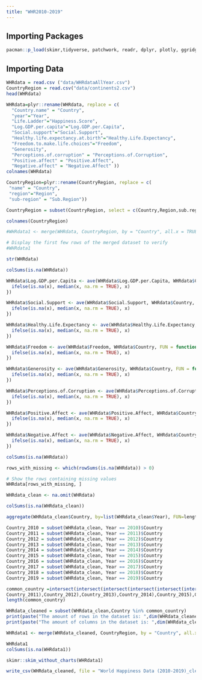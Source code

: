 ```yaml
---
title: "WHR2010-2019"
---
```


## Importing Packages

```r
pacman::p_load(skimr,tidyverse, patchwork, readr, dplyr, plotly, ggridges, ggiraph, ggthemes,corrplot,GGally)
```

## Importing Data

```r
WHRdata = read.csv ("data/WHRdataAllYear.csv")
CountryRegion = read.csv("data/continents2.csv")
head(WHRdata)
```

```r
WHRdata=plyr::rename(WHRdata, replace = c( 
  "Country.name" = "Country",
  "year"="Year",
  "Life.Ladder"="Happiness.Score",
  "Log.GDP.per.capita"="Log.GDP.per.Capita",
  "Social.support"="Social.Support",
  "Healthy.life.expectancy.at.birth"="Healthy.Life.Expectancy",
  "Freedom.to.make.life.choices"="Freedom",
  "Generosity",
  "Perceptions.of.corruption" = "Perceptions.of.Corruption",
  "Positive.affect" = "Positive.Affect",
  "Negative.affect" = "Negative.Affect" ))
colnames(WHRdata)
```

```r
CountryRegion=plyr::rename(CountryRegion, replace = c( 
 "name" = "Country",
 "region"="Region",
 "sub-region" = "Sub.Region"))

CountryRegion = subset(CountryRegion, select = c(Country,Region,sub.region))

colnames(CountryRegion)
```

```r
#WHRdata1 <- merge(WHRdata, CountryRegion, by = "Country", all.x = TRUE)

# Display the first few rows of the merged dataset to verify
#WHRdata1


```

```r
str(WHRdata)
```

```r
colSums(is.na(WHRdata))
```

```r
WHRdata$Log.GDP.per.Capita <- ave(WHRdata$Log.GDP.per.Capita, WHRdata$Country, FUN = function(x) {
  ifelse(is.na(x), median(x, na.rm = TRUE), x)
})

WHRdata$Social.Support <- ave(WHRdata$Social.Support, WHRdata$Country, FUN = function(x) {
  ifelse(is.na(x), median(x, na.rm = TRUE), x)
})

WHRdata$Healthy.Life.Expectancy <- ave(WHRdata$Healthy.Life.Expectancy, WHRdata$Country, FUN = function(x) {
  ifelse(is.na(x), median(x, na.rm = TRUE), x)
})

WHRdata$Freedom <- ave(WHRdata$Freedom, WHRdata$Country, FUN = function(x) {
  ifelse(is.na(x), median(x, na.rm = TRUE), x)
})

WHRdata$Generosity <- ave(WHRdata$Generosity, WHRdata$Country, FUN = function(x) {
  ifelse(is.na(x), median(x, na.rm = TRUE), x)
})

WHRdata$Perceptions.of.Corruption <- ave(WHRdata$Perceptions.of.Corruption, WHRdata$Country, FUN = function(x) {
  ifelse(is.na(x), median(x, na.rm = TRUE), x)
})

WHRdata$Positive.Affect <- ave(WHRdata$Positive.Affect, WHRdata$Country, FUN = function(x) {
  ifelse(is.na(x), median(x, na.rm = TRUE), x)
})

WHRdata$Negative.Affect <- ave(WHRdata$Negative.Affect, WHRdata$Country, FUN = function(x) {
  ifelse(is.na(x), median(x, na.rm = TRUE), x)
})

colSums(is.na(WHRdata))
```

```r
rows_with_missing <- which(rowSums(is.na(WHRdata)) > 0)

# Show the rows containing missing values
WHRdata[rows_with_missing, ]
```

```r
WHRdata_clean <- na.omit(WHRdata)

colSums(is.na(WHRdata_clean))
```

```r
aggregate(WHRdata_clean$Country, by=list(WHRdata_clean$Year), FUN=length)
```

```r
Country_2010 = subset(WHRdata_clean, Year == 2010)$Country
Country_2011 = subset(WHRdata_clean, Year == 2011)$Country
Country_2012 = subset(WHRdata_clean, Year == 2012)$Country
Country_2013 = subset(WHRdata_clean, Year == 2013)$Country
Country_2014 = subset(WHRdata_clean, Year == 2014)$Country
Country_2015 = subset(WHRdata_clean, Year == 2015)$Country
Country_2016 = subset(WHRdata_clean, Year == 2016)$Country
Country_2017 = subset(WHRdata_clean, Year == 2017)$Country
Country_2018 = subset(WHRdata_clean, Year == 2018)$Country
Country_2019 = subset(WHRdata_clean, Year == 2019)$Country
```

```r
common_country =intersect(intersect(intersect(intersect(intersect(intersect(intersect(intersect(intersect(Country_2010,
Country_2011),Country_2012),Country_2013),Country_2014),Country_2015),Country_2016),Country_2017),Country_2018),Country_2019)
length(common_country)
```

```r
WHRdata_cleaned = subset(WHRdata_clean,Country %in% common_country)
print(paste("The amount of rows in the dataset is: ",dim(WHRdata_cleaned)[1]))
print(paste("The amount of columns in the dataset is: ",dim(WHRdata_cleaned)[2]))
```

```r
WHRdata1 <- merge(WHRdata_cleaned, CountryRegion, by = "Country", all.x = TRUE)

WHRdata1
colSums(is.na(WHRdata1))
```

```r
skimr::skim_without_charts(WHRdata1)
```

```r
write_csv(WHRdata_cleaned, file = "World Happiness Data (2010-2019)_cleaned.csv")
```
